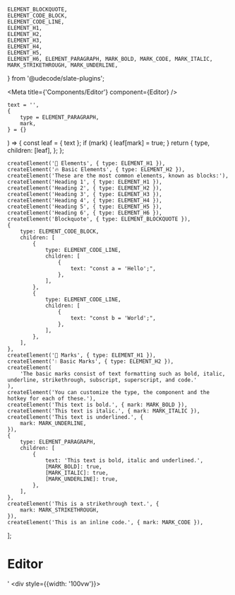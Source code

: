 	ELEMENT_BLOCKQUOTE,
	ELEMENT_CODE_BLOCK,
	ELEMENT_CODE_LINE,
	ELEMENT_H1,
	ELEMENT_H2,
	ELEMENT_H3,
	ELEMENT_H4,
	ELEMENT_H5,
	ELEMENT_H6, ELEMENT_PARAGRAPH, MARK_BOLD, MARK_CODE, MARK_ITALIC, MARK_STRIKETHROUGH, MARK_UNDERLINE,
} from '@udecode/slate-plugins';

<Meta title={'Components/Editor'} component={Editor} />

	text = '',
	{
		type = ELEMENT_PARAGRAPH,
		mark,
	} = {}
) => {
	const leaf = { text };
	if (mark) {
		leaf[mark] = true;
	}
	return {
		type,
		children: [leaf],
	};
};


	createElement('🧱 Elements', { type: ELEMENT_H1 }),
	createElement('🔥 Basic Elements', { type: ELEMENT_H2 }),
	createElement('These are the most common elements, known as blocks:'),
	createElement('Heading 1', { type: ELEMENT_H1 }),
	createElement('Heading 2', { type: ELEMENT_H2 }),
	createElement('Heading 3', { type: ELEMENT_H3 }),
	createElement('Heading 4', { type: ELEMENT_H4 }),
	createElement('Heading 5', { type: ELEMENT_H5 }),
	createElement('Heading 6', { type: ELEMENT_H6 }),
	createElement('Blockquote', { type: ELEMENT_BLOCKQUOTE }),
	{
		type: ELEMENT_CODE_BLOCK,
		children: [
			{
				type: ELEMENT_CODE_LINE,
				children: [
					{
						text: "const a = 'Hello';",
					},
				],
			},
			{
				type: ELEMENT_CODE_LINE,
				children: [
					{
						text: "const b = 'World';",
					},
				],
			},
		],
	},
	createElement('💅 Marks', { type: ELEMENT_H1 }),
	createElement('💧 Basic Marks', { type: ELEMENT_H2 }),
	createElement(
		'The basic marks consist of text formatting such as bold, italic, underline, strikethrough, subscript, superscript, and code.'
	),
	createElement('You can customize the type, the component and the hotkey for each of these.'),
	createElement('This text is bold.', { mark: MARK_BOLD }),
	createElement('This text is italic.', { mark: MARK_ITALIC }),
	createElement('This text is underlined.', {
		mark: MARK_UNDERLINE,
	}),
	{
		type: ELEMENT_PARAGRAPH,
		children: [
			{
				text: 'This text is bold, italic and underlined.',
				[MARK_BOLD]: true,
				[MARK_ITALIC]: true,
				[MARK_UNDERLINE]: true,
			},
		],
	},
	createElement('This is a strikethrough text.', {
		mark: MARK_STRIKETHROUGH,
	}),
	createElement('This is an inline code.', { mark: MARK_CODE }),
];

# Editor
'
<Canvas>
	<Story name="Editor">
		<div style={{width: '100vw'}}>
			<Editor initialValue={initialValue} />
		</div>
	</Story>
</Canvas>
